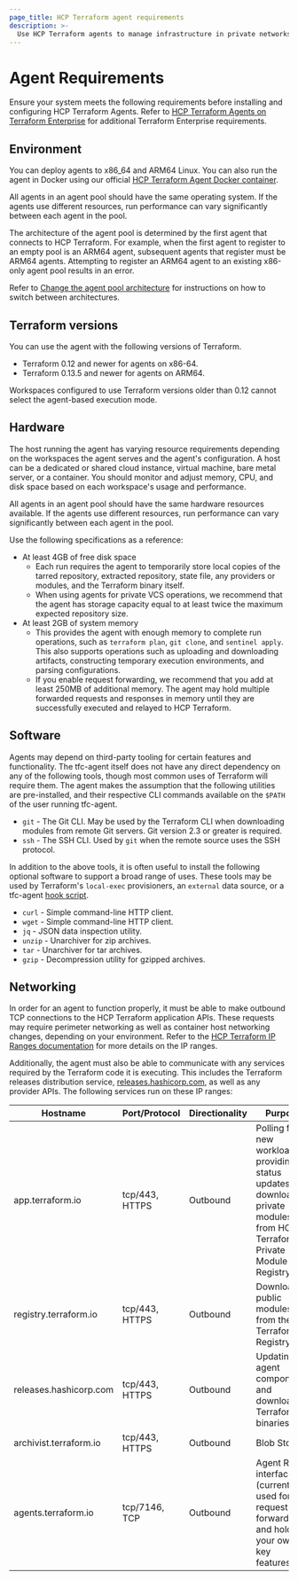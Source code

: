 ```yaml
---
page_title: HCP Terraform agent requirements
description: >-
  Use HCP Terraform agents to manage infrastructure in private networks. Learn about supported operating systems and hardware and networking requirements.
---
```


# Agent Requirements

Ensure your system meets the following requirements before installing and configuring HCP Terraform Agents. Refer to [HCP Terraform Agents on Terraform Enterprise](/terraform/enterprise/admin/agents-on-tfe) for additional Terraform Enterprise requirements.

## Environment

You can deploy agents to x86_64 and ARM64 Linux. You can also run the agent in Docker using our official [HCP Terraform Agent Docker container](https://hub.docker.com/r/hashicorp/tfc-agent).

All agents in an agent pool should have the same operating system. If the agents use different resources, run performance can vary significantly between each agent in the pool.

The architecture of the agent pool is determined by the first agent that connects to HCP Terraform. For example, when the first agent to register to an empty pool is an ARM64 agent, subsequent agents that register must be ARM64 agents. Attempting to register an ARM64 agent to an existing x86-only agent pool results in an error.

Refer to [Change the agent pool architecture](/terraform/cloud-docs/agents/agent-pools#change-the-agent-pool-architecture) for instructions on how to switch between architectures.

## Terraform versions

You can use the agent with the following versions of Terraform.

- Terraform 0.12 and newer for agents on x86-64.
- Terraform 0.13.5 and newer for agents on ARM64.

Workspaces configured to use Terraform versions older than 0.12 cannot select the agent-based execution mode.


## Hardware 

The host running the agent has varying resource requirements depending on the workspaces the agent serves and the agent's configuration. A host can be a dedicated or shared cloud instance, virtual machine, bare metal server, or a container. You should monitor and adjust memory, CPU, and disk space based on each workspace's usage and performance.

All agents in an agent pool should have the same hardware resources available. If the agents use different resources, run performance can vary significantly between each agent in the pool.

Use the following specifications as a reference:

- At least 4GB of free disk space
  - Each run requires the agent to temporarily store local copies of the tarred repository, extracted repository, state file, any providers or modules, and the Terraform binary itself.
  - When using agents for private VCS operations, we recommend that the agent has storage capacity equal to at least twice the maximum expected repository size.
- At least 2GB of system memory
  - This provides the agent with enough memory to complete run operations, such as `terraform plan`, `git clone`, and `sentinel apply`. This also supports operations such as uploading and downloading artifacts, constructing temporary execution environments, and parsing configurations.
  - If you enable request forwarding, we recommend that you add at least 250MB of additional memory. The agent may hold multiple forwarded requests and responses in memory until they are successfully executed and relayed to HCP Terraform.

## Software

Agents may depend on third-party tooling for certain features and functionality.
The tfc-agent itself does not have any direct dependency on any of the following
tools, though most common uses of Terraform will require them. The agent makes
the assumption that the following utilities are pre-installed, and their
respective CLI commands available on the `$PATH` of the user running tfc-agent.

* `git` - The Git CLI. May be used by the Terraform CLI when downloading modules
  from remote Git servers. Git version 2.3 or greater is required.
* `ssh` - The SSH CLI. Used by `git` when the remote source uses the SSH
  protocol.

In addition to the above tools, it is often useful to install the following
optional software to support a broad range of uses. These tools may be used by
Terraform's `local-exec` provisioners, an `external` data source, or a tfc-agent
[hook script](/terraform/cloud-docs/agents/hooks).

* `curl` - Simple command-line HTTP client.
* `wget` - Simple command-line HTTP client.
* `jq` - JSON data inspection utility.
* `unzip` - Unarchiver for zip archives.
* `tar` - Unarchiver for tar archives.
* `gzip` - Decompression utility for gzipped archives.

## Networking 

In order for an agent to function properly, it must be able to make outbound TCP connections to the HCP Terraform application APIs. These requests may require perimeter networking as well as container host networking changes, depending on your environment. Refer to the [HCP Terraform IP Ranges documentation](/terraform/cloud-docs/architectural-details/ip-ranges) for more details on the IP ranges.

Additionally, the agent must also be able to communicate with any services required by the Terraform code it is executing. This includes the Terraform releases distribution service, [releases.hashicorp.com](https://releases.hashicorp.com), as well as any provider APIs. The following services run on these IP ranges:

| Hostname               | Port/Protocol  | Directionality | Purpose                                                                                                                             |
| ---------------------- | -------------- | -------------- | ----------------------------------------------------------------------------------------------------------------------------------- |
| app.terraform.io       | tcp/443, HTTPS | Outbound       | Polling for new workloads, providing status updates, and downloading private modules from HCP Terraform's Private Module Registry |
| registry.terraform.io  | tcp/443, HTTPS | Outbound       | Downloading public modules from the Terraform Registry                                                                              |
| releases.hashicorp.com | tcp/443, HTTPS | Outbound       | Updating agent components and downloading Terraform binaries                                                                        |
| archivist.terraform.io | tcp/443, HTTPS | Outbound       | Blob Storage   |
| agents.terraform.io    | tcp/7146, TCP  | Outbound       | Agent RPC interface (currently used for request forwarding and hold your own key features) |